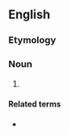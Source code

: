 ==English==

===Etymology===
{{compound|lang=en|white coat|high blood pressure}}

===Noun===
{{en-noun|-}}

# {{synonym of|white coat hypertension|lang=en}}

====Related terms====
* {{l|en|blood pressure}}